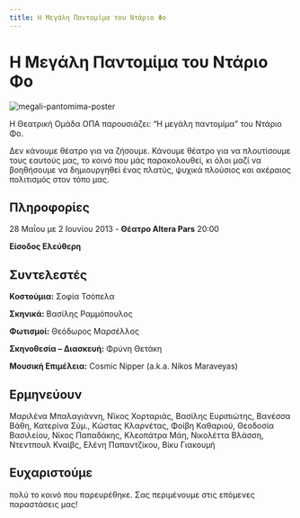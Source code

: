 ```yaml
---
title: Η Μεγάλη Παντομίμα του Ντάριο Φο
---
```


<Seo 
  title="Η Μεγάλη Παντομίμα του Ντάριο Φο"
  description="Η Θεατρική Ομάδα ΟΠΑ παρουσιάζει τη «Μεγάλη Παντομίμα» του Ντάριο Φο, σε σκηνοθεσία Φρύνης Θετάκη. Ένα έργο για τον πολιτισμό, τη σάτιρα και τη συλλογική συνείδηση."
  image="https://theatrikiopa.vercel.app/img/megali-pantomima/poster.jpg"
  imageAlt="Αφίσα της παράστασης Η Μεγάλη Παντομίμα"
  url="https://theatrikiopa.vercel.app/parastaseis/2013/megali-pantomima"
/>

# Η Μεγάλη Παντομίμα του Ντάριο Φο

![megali-pantomima-poster](/img/megali-pantomima/poster.jpg)

Η Θεατρική Ομάδα ΟΠΑ παρουσιάζει: “Η μεγάλη παντομίμα” του Ντάριο Φο.

Δεν κάνουμε θέατρο για να ζήσουμε. Κάνουμε θέατρο για να πλουτίσουμε τους εαυτούς μας, το κοινό που μάς παρακολουθεί, κι όλοι μαζί να βοηθήσουμε να δημιουργηθεί ένας πλατύς, ψυχικά πλούσιος και ακέραιος πολιτισμός στον τόπο μας.

## Πληροφορίες
28 Μαΐου με 2 Ιουνίου 2013 - **Θέατρο Altera Pars** 20:00

**Είσοδος Ελεύθερη**

## Συντελεστές
**Κοστούμια:** Σοφία Τσόπελα

**Σκηνικά:** Βασίλης Ραμμόπουλος

**Φωτισμοί:** Θεόδωρος Μαρσέλλος

**Σκηνοθεσία – Διασκευή:** Φρύνη Θετάκη

**Μουσική Επιμέλεια:** Cosmic Nipper (a.k.a. Nikos Maraveyas)

## Ερμηνεύουν
Μαριλένα Μπαλαγιάννη, Νϊκος Χορταριάς, Βασίλης Ευριπιώτης, Βανέσσα Βάθη, Κατερίνα Σύμ., Κώστας Κλαρνέτας, Φοίβη Καθαριού, Θεοδοσία Βασιλείου, Νίκος Παπαδάκης, Κλεοπάτρα Μάη, Νικολέττα Βλάσση, Ντεντπουλ Κναίβς, Ελένη Παπαντζίκου, Βίκυ Γιακουμή

## Ευχαριστούμε
πολύ το κοινό που παρευρέθηκε. Σας περιμένουμε στις επόμενες παραστάσεις μας!

<ResponsiveYouTube videoId="0n-7COgrjtg"/>

